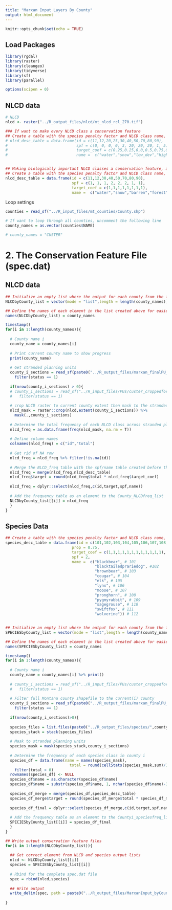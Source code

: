 ```yaml
---
title: "Marxan Input Layers By County"
output: html_document
---
```


```r
knitr::opts_chunk$set(echo = TRUE)
```

## Load Packages
```r
library(rgdal)
library(raster)
library(cleangeo)
library(tidyverse)
library(sf)
library(parallel)

options(scipen = 0)
```

## NLCD data
```r
# NLCD
nlcd <- raster("../R_output_files/nlcd/mt_nlcd_rcl_270.tif")

### If want to make every NLCD class a conservation feature
## Create a table with the species penalty factor and NLCD class name, to be joined to zonal stats data at in the following for loop
# nlcd_desc_table = data.frame(id = c(11,12,20,25,30,40,50,70,80,90),
#                              spf = c(0, 0, 0, 0, 3, 20, 20, 20, 1, 5),
#                              target_coef = c(0.25,0.25,0,0,0.5,0.75,0.75,0.75,0.5,0.5),
#                              name =  c("water","snow","low_dev","high_dev","barren","forest","scrub","grassland","ag","wetland"))


## Making biologically important NLCD classes a conservation feature, and Ag land as an important economic feature of many/all counties in Montana
## Create a table with the species penalty factor and NLCD class name, to be joined to zonal stats data at in the following for loop
nlcd_desc_table = data.frame(id = c(11,12,30,40,50,70,80,90),
                             spf = c(1, 1, 1, 2, 2, 2, 1, 1),
                             target_coef = c(1,1,1,1,1,1,1,1),
                             name =  c("water","snow","barren","forest","scrub","grassland","ag","wetland"))
```

Loop settings
```r

counties = read_sf("../R_input_files/mt_counties/County.shp")

# If want to loop through all counties, uncomment the following line
county_names = as.vector(counties$NAME)

# county_names = "CUSTER"

```


# 2. The Conservation Feature File (spec.dat)
## NLCD data
```r

## Initialize an empty list where the output for each county from the following loop will be stored
NLCDbyCounty_list = vector(mode = "list",length = length(county_names))

## Define the names of each element in the list created above for easier reference
names(NLCDbyCounty_list) = county_names

timestamp()
for(i in 1:length(county_names)){
  
  # County name i
  county_name = county_names[i]
  
  # Print current county name to show progress
  print(county_name)
  
  # Get stranded planning units
  county_i_sections = read_sf(paste0("../R_output_files/marxan_finalPU_shp/",county_name,"/",county_name,"_finalPU_standard.shp")) %>%
    filter(status == 1)
  
  if(nrow(county_i_sections) > 0){
  # county_i_sections = read_sf("../R_input_files/PUs/custer_croppedforMarxan.shp") %>% 
  #   filter(status == 1)
  
  # crop NLCD raster to current county extent then mask to the stranded planning units
  nlcd_mask = raster::crop(nlcd,extent(county_i_sections)) %>% 
    mask(.,county_i_sections)
  
  # Determine the total frequency of each NLCD class across stranded planning units
  nlcd_freq = as.data.frame(freq(nlcd_mask, na.rm = T))
  
  # Define column names
  colnames(nlcd_freq) = c("id","total")
  
  # Get rid of NA row
  nlcd_freq = nlcd_freq %>% filter(!is.na(id))
  
  # Merge the NLCD_freq table with the spf/name table created before the loop. This attaches descriptions and SPFs, and also filters out NLCD classes that we are not interested in conserving but are present in the stranded planning units
  nlcd_freq = merge(nlcd_freq,nlcd_desc_table)
  nlcd_freq$target = round(nlcd_freq$total * nlcd_freq$target_coef)
  
  nlcd_freq = dplyr::select(nlcd_freq,c(id,target,spf,name))
  
  # Add the frequency table as an element to the County_NLCDfreq_list
  NLCDbyCounty_list[[i]] = nlcd_freq
  }
}

```

## Species Data
```r

## Create a table with the species penalty factor and NLCD class name, to be joined to zonal stats data at in the following for loop
species_desc_table = data.frame(id = c(101,102,103,104,105,106,107,108,109,110,111,112),
                             prop = 0.75,
                             target_coef = c(1,1,1,1,1,1,1,1,1,1,1,1),
                             spf = 2,
                             name =  c("blackbear", # 101
                                       "blacktailedprariedog", #102
                                       "brownbear", # 103
                                       "cougar", # 104
                                       "elk", # 105
                                       "lynx", # 106
                                       "moose", # 107
                                       "pronghorn", # 108
                                       "pygmyrabbit", # 109
                                       "sagegrouse", # 110
                                       "swiftfox", # 111
                                       "wolverine")) # 112


## Initialize an empty list where the output for each county from the following loop will be stored
SPECIESbyCounty_list = vector(mode = "list",length = length(county_names))

## Define the names of each element in the list created above for easier reference
names(SPECIESbyCounty_list) = county_names

timestamp()
for(i in 1:length(county_names)){
  
  # County name i
  county_name = county_names[i] %>% print()
  
  # county_i_sections = read_sf("../R_input_files/PUs/custer_croppedforMarxan.shp") %>% 
  #   filter(status == 1)
  
  # Filter full Montana county shapefile to the current(i) county
  county_i_sections = read_sf(paste0("../R_output_files/marxan_finalPU_shp/",county_name,"/",county_name,"_finalPU_standard.shp")) %>%
    filter(status == 1)
  
  if(nrow(county_i_sections)>0){
  
  species_files = list.files(paste0("../R_output_files/species/",county_name), pattern = "_30.tif$", full.names = T)
  species_stack = stack(species_files)
  
  # Mask to stranded planning units
  species_mask = mask(species_stack,county_i_sections)
  
  # Determine the frequency of each species class in county i
  species_df = data.frame(name = names(species_mask),
                            total = round(cellStats(species_mask,sum)/1000)) %>% 
    filter(total > 0)
  rownames(species_df) <- NULL
  species_df$name = as.character(species_df$name)
  species_df$name = substr(species_df$name, 1, nchar(species_df$name)-3)
  
  species_df_merge = merge(species_df,species_desc_table)
  species_df_merge$target = round(species_df_merge$total * species_df_merge$target_coef)
  
  species_df_final = dplyr::select(species_df_merge,c(id,target,spf,name))
  
  # Add the frequency table as an element to the Countyi_speciesfreq_list
  SPECIESbyCounty_list[[i]] = species_df_final
  }
}

```



```r

## Write output conservation feature files 
for(i in 1:length(NLCDbyCounty_list)){
  
  ## Get correct element from NLCD and species output lists
  nlcd <- NLCDbyCounty_list[[i]]
  species = SPECIESbyCounty_list[[i]]
  
  # Rbind for the complete spec.dat file
  spec = rbind(nlcd,species)
  
  ## Write output
  write_delim(spec, path = paste0("../R_output_files/MarxanInput_byCounty/",county_names[i],"/spec.dat"), delim =" ")
  
}

```



